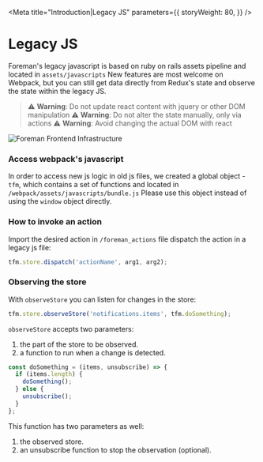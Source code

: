 
<Meta
  title="Introduction|Legacy JS"
  parameters={{
    storyWeight: 80,
  }}
/>

# Legacy JS

Foreman's legacy javascript is based on ruby on rails assets pipeline and located in `assets/javascripts`
New features are most welcome on Webpack, but you can still get data directly from Redux's state and observe the state within the legacy JS.

> ⚠️ **Warning**: Do not update react content with jquery or other DOM manipulation
> ⚠️ **Warning**: Do not alter the state manually, only via actions
> ⚠️ **Warning**: Avoid changing the actual DOM with react

<img src={ForemanFrontendDiagram} alt="Foreman Frontend Infrastructure" />

### Access webpack's javascript

In order to access new js logic in old js files, we created a global object -`tfm`, which contains a set of functions and located in `/webpack/assets/javascripts/bundle.js`
Please use this object instead of using the `window` object directly.

### How to invoke an action

Import the desired action in `/foreman_actions` file
dispatch the action in a legacy js file:

```js
tfm.store.dispatch('actionName', arg1, arg2);
```

### Observing the store

With `observeStore` you can listen for changes in the store:

```javascript
tfm.store.observeStore('notifications.items', tfm.doSomething);
```

`observeStore` accepts two parameters:

1. the part of the store to be observed.
2. a function to run when a change is detected.

```javascript
const doSomething = (items, unsubscribe) => {
  if (items.length) {
    doSomething();
  } else {
    unsubscribe();
  }
};
```

This function has two parameters as well:

1. the observed store.
2. an unsubscribe function to stop the observation (optional).
